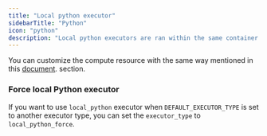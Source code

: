 ```yaml
---
title: "Local python executor"
sidebarTitle: "Python"
icon: "python"
description: "Local python executors are ran within the same container as the scheduler service."
---
```


You can customize the compute resource with the same way mentioned in this
[document](/production/configuring-production-settings/compute-resource).
section.

### Force local Python executor

If you want to use `local_python` executor when `DEFAULT_EXECUTOR_TYPE` is set to another executor type,
you can set the `executor_type` to `local_python_force`.
